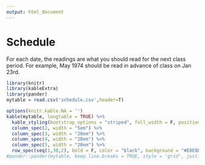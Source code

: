 ```yaml
---
output: html_document
---
```


# Schedule

For each date, the readings are what you should read for the next class period. For example, May 1974 should be read in advance of class on Jan 23rd. 

```r
library(knitr)
library(kableExtra)
library(pander)
mytable = read.csv('schedule.csv',header=T)

options(knitr.kable.NA = '')
kable(mytable, longtable = TRUE) %>%
  kable_styling(bootstrap_options = "striped", full_width = F, position = "left") %>% 
  column_spec(2, width = "5em") %>%
  column_spec(3, width = "20em") %>%
  column_spec(4, width = "20em") %>%
  column_spec(5, width = "20em") %>%
  row_spec(seq(1,30,2), bold = F, color = "black", background = "#E8E8E8")
#pander::pander(mytable, keep.line.breaks = TRUE, style = 'grid', justify = 'left')

```
